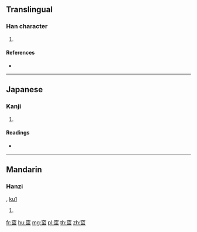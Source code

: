 {{character info/new}}
==Translingual==

===Han character===
{{Han char|rn=116|rad=穴|as=05|sn=10|four=30777|canj=JCUU}}

# {{defn|Han|sort=穴05}}

====References====
* {{Han ref|kx=0864.280|dkj=25469|dj=1292.260|hdz=42727.050|uh=7A8B|ud=31371|bh=D2F9|bd=54009}}

----

==Japanese==

===Kanji===
{{ja-kanji|grade=|rs=穴05}}

# {{defn|lang=ja|sort=穴05}}

====Readings====
* {{ja-readings|on=[[ちゅつ]] (chutsu), [[たつ]] (tatsu), [[たち]] (tachi)|kun=|nanori=}}

----

==Mandarin==

===Hanzi===
{{cmn-hanzi|pin=[[zhú]] ([[zhu2]])|wg=chu<sup>2</sup>}}, [[ku1]]

# {{defn|lang=cmn|sort=穴05}}

[[fr:窋]]
[[hu:窋]]
[[mg:窋]]
[[pl:窋]]
[[th:窋]]
[[zh:窋]]